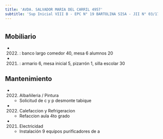```yaml
---
title: 'AVDA. SALVADOR MARIA DEL CARRIL 4957'
subtitle: 'Sup Inicial VIII B - EPC N° 19 BARTOLINA SISA - JII N° 03/17° EL JARDIN DEL BOULEVARD'
---
```


#


## Mobiliario

*  (2022) : banco largo comedor 40, mesa 6 alumnos 20 

*  (2021) : armario 6, mesa inicial 5, pizarrón 1, silla escolar 30 





## Mantenimiento

*  (2022) Albañileria / Pintura 
    + Solicitud de c y p desmonte tabique

*  (2022) Calefaccion y Refrigeracion 
    + Refaccion aula 4to grado

*  (2021) Electricidad 
    + Instalación 9 equipos purificadores de a



